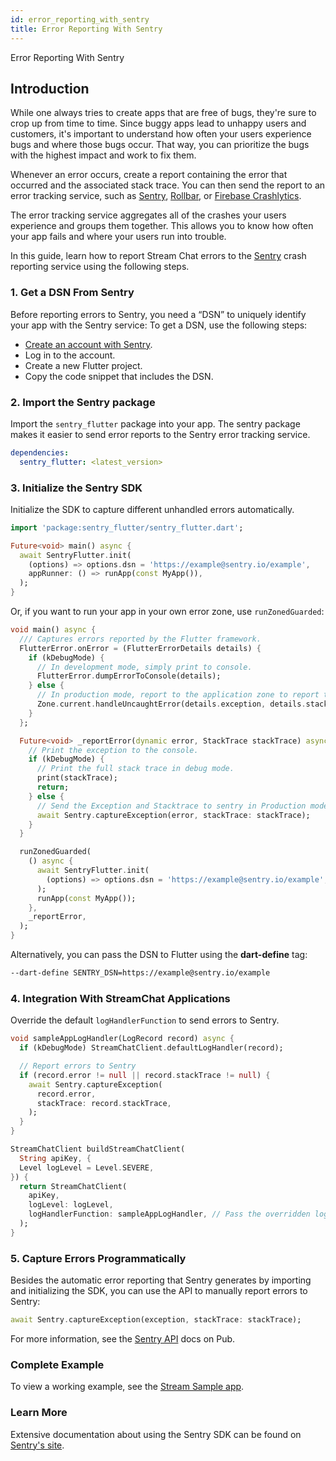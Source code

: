 ```yaml
---
id: error_reporting_with_sentry
title: Error Reporting With Sentry
---
```


Error Reporting With Sentry

## Introduction

While one always tries to create apps that are free of bugs, they're sure to crop up from time to time. Since buggy apps lead to unhappy users and customers, it's important to understand how often your users experience bugs and where those bugs occur. That way, you can prioritize the bugs with the highest impact and work to fix them.

Whenever an error occurs, create a report containing the error that occurred and the associated stack trace. You can then send the report to an error tracking service, such as [Sentry](https://sentry.io/), [Rollbar](https://rollbar.com/), or [Firebase Crashlytics](https://firebase.google.com/docs/crashlytics).

The error tracking service aggregates all of the crashes your users experience and groups them together. This allows you to know how often your app fails and where your users run into trouble.

In this guide, learn how to report Stream Chat errors to the [Sentry](https://sentry.io/welcome/) crash reporting service using the following steps.

### 1. Get a DSN From Sentry

Before reporting errors to Sentry, you need a “DSN” to uniquely identify your app with the Sentry service:
To get a DSN, use the following steps:

- [Create an account with Sentry](https://sentry.io/signup/).
- Log in to the account.
- Create a new Flutter project.
- Copy the code snippet that includes the DSN.

### 2. Import the Sentry package

Import the `sentry_flutter` package into your app. The sentry package makes it easier to send error reports to the Sentry error tracking service.

```yaml
dependencies:
  sentry_flutter: <latest_version>
```

### 3. Initialize the Sentry SDK

Initialize the SDK to capture different unhandled errors automatically.

```dart
import 'package:sentry_flutter/sentry_flutter.dart';

Future<void> main() async {
  await SentryFlutter.init(
    (options) => options.dsn = 'https://example@sentry.io/example',
    appRunner: () => runApp(const MyApp()),
  );
}
```

Or, if you want to run your app in your own error zone, use `runZonedGuarded`:

```dart
void main() async {
  /// Captures errors reported by the Flutter framework.
  FlutterError.onError = (FlutterErrorDetails details) {
    if (kDebugMode) {
      // In development mode, simply print to console.
      FlutterError.dumpErrorToConsole(details);
    } else {
      // In production mode, report to the application zone to report to Sentry.
      Zone.current.handleUncaughtError(details.exception, details.stack!);
    }
  };

  Future<void> _reportError(dynamic error, StackTrace stackTrace) async {
    // Print the exception to the console.
    if (kDebugMode) {
      // Print the full stack trace in debug mode.
      print(stackTrace);
      return;
    } else {
      // Send the Exception and Stacktrace to sentry in Production mode.
      await Sentry.captureException(error, stackTrace: stackTrace);
    }
  }

  runZonedGuarded(
    () async {
      await SentryFlutter.init(
        (options) => options.dsn = 'https://example@sentry.io/example',
      );
      runApp(const MyApp());
    },
    _reportError,
  );
}
```

Alternatively, you can pass the DSN to Flutter using the **dart-define** tag:

```bash
--dart-define SENTRY_DSN=https://example@sentry.io/example
```

### 4. Integration With StreamChat Applications

Override the default `logHandlerFunction` to send errors to Sentry.

```dart
void sampleAppLogHandler(LogRecord record) async {
  if (kDebugMode) StreamChatClient.defaultLogHandler(record);

  // Report errors to Sentry
  if (record.error != null || record.stackTrace != null) {
    await Sentry.captureException(
      record.error,
      stackTrace: record.stackTrace,
    );
  }
}

StreamChatClient buildStreamChatClient(
  String apiKey, {
  Level logLevel = Level.SEVERE,
}) {
  return StreamChatClient(
    apiKey,
    logLevel: logLevel,
    logHandlerFunction: sampleAppLogHandler, // Pass the overridden logHandlerFunction
  );
}
```

### 5. Capture Errors Programmatically

Besides the automatic error reporting that Sentry generates by importing and initializing the SDK,
you can use the API to manually report errors to Sentry:

```dart
await Sentry.captureException(exception, stackTrace: stackTrace);
```

For more information, see the [Sentry API](https://pub.dev/documentation/sentry_flutter/latest/sentry_flutter/sentry_flutter-library.html) docs on Pub.

### Complete Example

To view a working example, see the [Stream Sample app](https://github.com/GetStream/flutter-samples/tree/main/packages/stream_chat_v1).

### Learn More

Extensive documentation about using the Sentry SDK can be found on [Sentry's site](https://docs.sentry.io/platforms/flutter/).
